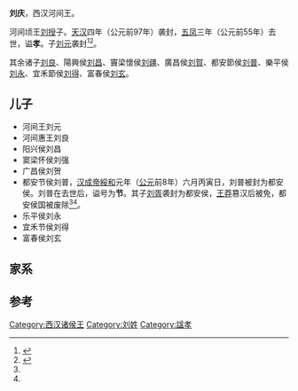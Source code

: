{{Other uses|劉慶}}

'''刘庆'''{{BD|前2世纪||前55年|catIdx=L}}，西汉河间王。

河间顷王[[刘授_(河间王)|刘授]]子。[[天汉_(西汉)|天汉]]四年（公元前97年）袭封，[[五凤_(西汉)|五凤]]三年（公元前55年）去世，谥'''孝'''。子[[刘元_(河间王)|刘元]]袭封<ref name="#1">{{Cite book|title=汉书辞典|last=仓修良主编|publisher=济南：山东教育出版社|year=1996.11|isbn=7-5328-2229-X|pages=961}}</ref><ref name="#2">{{Cite book|title=祁姓汉皇刘氏考 从祁姓刘氏到汉皇刘姓的考证|last=刘晓辉著|publisher=成都：电子科技大学出版社|year=2013.11|isbn=978-7-5647-2039-1|pages=171}}</ref>。

其余诸子[[刘良_(河间王)|刘良]]、陽興侯[[刘昌_(阳兴侯)|刘昌]]、竇梁懷侯[[刘疆|刘疆]]、廣昌侯[[刘贺_(广昌侯)|刘賀]]、都安節侯[[刘普_(都安侯)|刘普]]、樂平侯[[刘永_(乐平侯)|刘永]]、宜禾節侯[[刘得_(宜禾侯)|刘得]]、富春侯[[刘玄_(富春侯)|刘玄]]。
==儿子==
*河间王刘元
*河间惠王刘良
*阳兴侯刘昌
*窦梁怀侯刘强
*广昌侯刘贺
*都安节侯刘普，[[汉成帝|汉成帝]][[綏和|綏和]]元年（[[公元|公元]]前8年）六月丙寅日，刘普被封为都安侯。刘普在去世后，谥号为'''节'''。其子[[刘胥_(都安侯)|刘胥]]袭封为都安侯，[[王莽|王莽]]篡汉后被免，都安侯国被废除<ref name="#1"/><ref name="#2"/>。
*乐平侯刘永
*宜禾节侯刘得
*富春侯刘玄

==家系==
{{河间王刘德}}

==参考==
{{reflist}}
{{start box}}
{{s-before|父[[刘授_(河间王)|刘授]]}}
{{s-title|[[西汉|西汉]][[河间王|河间王]]|前97年—前55年}}
{{s-after|子[[刘元_(河间王)|刘元]]}}
{{end box}}

{{西汉诸侯王}}
[[Category:西汉诸侯王|Category:西汉诸侯王]]
[[Category:刘姓|Category:刘姓]]
[[Category:諡孝|Category:諡孝]]